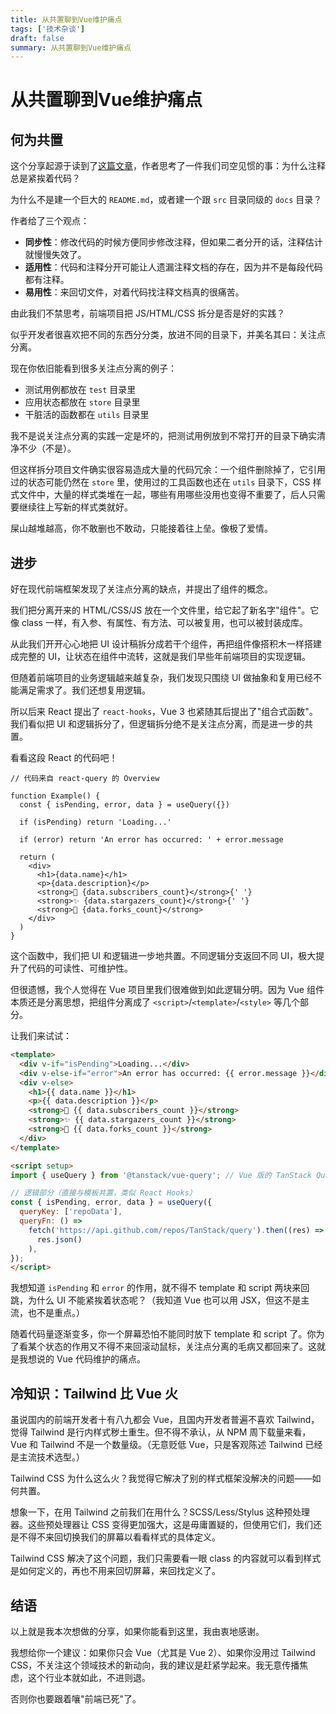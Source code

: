 ```yaml
---
title: 从共置聊到Vue维护痛点
tags: ['技术杂谈']
draft: false
summary: 从共置聊到Vue维护痛点
---
```


# 从共置聊到Vue维护痛点

## 何为共置

这个分享起源于读到了[这篇文章](https://kentcdodds.com/blog/colocation)，作者思考了一件我们司空见惯的事：为什么注释总是紧挨着代码？

为什么不是建一个巨大的 `README.md`，或者建一个跟 `src` 目录同级的 `docs` 目录？

作者给了三个观点：

- **同步性**：修改代码的时候方便同步修改注释，但如果二者分开的话，注释估计就慢慢失效了。
- **适用性**：代码和注释分开可能让人遗漏注释文档的存在，因为并不是每段代码都有注释。
- **易用性**：来回切文件，对着代码找注释文档真的很痛苦。

由此我们不禁思考，前端项目把 JS/HTML/CSS 拆分是否是好的实践？

似乎开发者很喜欢把不同的东西分分类，放进不同的目录下，并美名其曰：关注点分离。

现在你依旧能看到很多关注点分离的例子：

- 测试用例都放在 `test` 目录里
- 应用状态都放在 `store` 目录里 
- 干脏活的函数都在 `utils` 目录里

我不是说关注点分离的实践一定是坏的，把测试用例放到不常打开的目录下确实清净不少（不是）。

但这样拆分项目文件确实很容易造成大量的代码冗余：一个组件删除掉了，它引用过的状态可能仍然在 `store` 里，使用过的工具函数也还在 `utils` 目录下，CSS 样式文件中，大量的样式类堆在一起，哪些有用哪些没用也变得不重要了，后人只需要继续往上写新的样式类就好。

屎山越堆越高，你不敢删也不敢动，只能接着往上垒。像极了爱情。

## 进步

好在现代前端框架发现了关注点分离的缺点，并提出了组件的概念。

我们把分离开来的 HTML/CSS/JS 放在一个文件里，给它起了新名字"组件"。它像 class 一样，有入参、有属性、有方法、可以被复用，也可以被封装成库。

从此我们开开心心地把 UI 设计稿拆分成若干个组件，再把组件像搭积木一样搭建成完整的 UI，让状态在组件中流转，这就是我们早些年前端项目的实现逻辑。

但随着前端项目的业务逻辑越来越复杂，我们发现只围绕 UI 做抽象和复用已经不能满足需求了。我们还想复用逻辑。

所以后来 React 提出了 `react-hooks`，Vue 3 也紧随其后提出了"组合式函数"。我们看似把 UI 和逻辑拆分了，但逻辑拆分绝不是关注点分离，而是进一步的共置。

看看这段 React 的代码吧！

```tsx
// 代码来自 react-query 的 Overview

function Example() {
  const { isPending, error, data } = useQuery({})

  if (isPending) return 'Loading...'

  if (error) return 'An error has occurred: ' + error.message

  return (
    <div>
      <h1>{data.name}</h1>
      <p>{data.description}</p>
      <strong>👀 {data.subscribers_count}</strong>{' '}
      <strong>✨ {data.stargazers_count}</strong>{' '}
      <strong>🍴 {data.forks_count}</strong>
    </div>
  )
}
```

这个函数中，我们把 UI 和逻辑进一步地共置。不同逻辑分支返回不同 UI，极大提升了代码的可读性、可维护性。

但很遗憾，我个人觉得在 Vue 项目里我们很难做到如此逻辑分明。因为 Vue 组件本质还是分离思想，把组件分离成了 `<script>`/`<template>`/`<style>` 等几个部分。

让我们来试试：

```html
<template>
  <div v-if="isPending">Loading...</div>
  <div v-else-if="error">An error has occurred: {{ error.message }}</div>
  <div v-else>
    <h1>{{ data.name }}</h1>
    <p>{{ data.description }}</p>
    <strong>👀 {{ data.subscribers_count }}</strong>
    <strong>✨ {{ data.stargazers_count }}</strong>
    <strong>🍴 {{ data.forks_count }}</strong>
  </div>
</template>

<script setup>
import { useQuery } from '@tanstack/vue-query'; // Vue 版的 TanStack Query

// 逻辑部分（直接与模板共置，类似 React Hooks）
const { isPending, error, data } = useQuery({
  queryKey: ['repoData'],
  queryFn: () =>
    fetch('https://api.github.com/repos/TanStack/query').then((res) =>
      res.json()
    ),
});
</script>
```

我想知道 `isPending` 和 `error` 的作用，就不得不 template 和 script 两块来回跳，为什么 UI 不能紧挨着状态呢？（我知道 Vue 也可以用 JSX，但这不是主流，也不是重点。）

随着代码量逐渐变多，你一个屏幕恐怕不能同时放下 template 和 script 了。你为了看某个状态的作用又不得不来回滚动鼠标，关注点分离的毛病又都回来了。这就是我想说的 Vue 代码维护的痛点。

## 冷知识：Tailwind 比 Vue 火

虽说国内的前端开发者十有八九都会 Vue，且国内开发者普遍不喜欢 Tailwind，觉得 Tailwind 是行内样式秽土重生。但不得不承认，从 NPM 周下载量来看，Vue 和 Tailwind 不是一个数量级。（无意贬低 Vue，只是客观陈述 Tailwind 已经是主流技术选型。）

Tailwind CSS 为什么这么火？我觉得它解决了别的样式框架没解决的问题——如何共置。

想象一下，在用 Tailwind 之前我们在用什么？SCSS/Less/Stylus 这种预处理器。这些预处理器让 CSS 变得更加强大，这是毋庸置疑的，但使用它们，我们还是不得不来回切换我们的屏幕以看看样式的具体定义。

Tailwind CSS 解决了这个问题，我们只需要看一眼 class 的内容就可以看到样式是如何定义的，再也不用来回切屏幕，来回找定义了。

## 结语

以上就是我本次想做的分享，如果你能看到这里，我由衷地感谢。

我想给你一个建议：如果你只会 Vue（尤其是 Vue 2）、如果你没用过 Tailwind CSS，不关注这个领域技术的新动向，我的建议是赶紧学起来。我无意传播焦虑，这个行业本就如此，不进则退。

否则你也要跟着嚷"前端已死"了。
